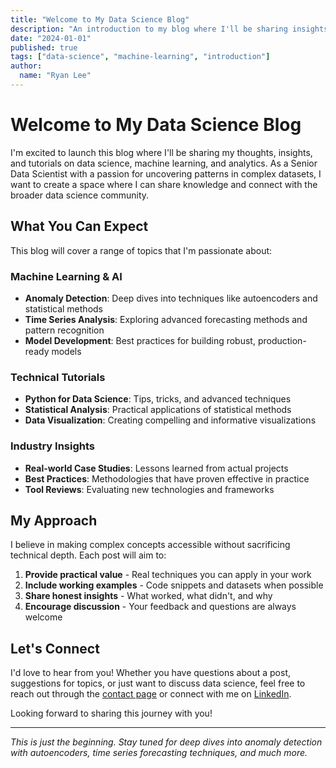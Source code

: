 ```yaml
---
title: "Welcome to My Data Science Blog"
description: "An introduction to my blog where I'll be sharing insights, tutorials, and thoughts on data science, machine learning, and analytics."
date: "2024-01-01"
published: true
tags: ["data-science", "machine-learning", "introduction"]
author:
  name: "Ryan Lee"
---
```


# Welcome to My Data Science Blog

I'm excited to launch this blog where I'll be sharing my thoughts, insights, and tutorials on data science, machine learning, and analytics. As a Senior Data Scientist with a passion for uncovering patterns in complex datasets, I want to create a space where I can share knowledge and connect with the broader data science community.

## What You Can Expect

This blog will cover a range of topics that I'm passionate about:

### Machine Learning & AI
- **Anomaly Detection**: Deep dives into techniques like autoencoders and statistical methods
- **Time Series Analysis**: Exploring advanced forecasting methods and pattern recognition
- **Model Development**: Best practices for building robust, production-ready models

### Technical Tutorials
- **Python for Data Science**: Tips, tricks, and advanced techniques
- **Statistical Analysis**: Practical applications of statistical methods
- **Data Visualization**: Creating compelling and informative visualizations

### Industry Insights
- **Real-world Case Studies**: Lessons learned from actual projects
- **Best Practices**: Methodologies that have proven effective in practice
- **Tool Reviews**: Evaluating new technologies and frameworks

## My Approach

I believe in making complex concepts accessible without sacrificing technical depth. Each post will aim to:

1. **Provide practical value** - Real techniques you can apply in your work
2. **Include working examples** - Code snippets and datasets when possible
3. **Share honest insights** - What worked, what didn't, and why
4. **Encourage discussion** - Your feedback and questions are always welcome

## Let's Connect

I'd love to hear from you! Whether you have questions about a post, suggestions for topics, or just want to discuss data science, feel free to reach out through the [contact page](/contact) or connect with me on [LinkedIn](https://www.linkedin.com/in/ryan11lee11/).

Looking forward to sharing this journey with you!

---

*This is just the beginning. Stay tuned for deep dives into anomaly detection with autoencoders, time series forecasting techniques, and much more.*
